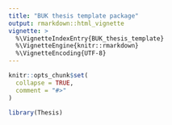 ```yaml
---
title: "BUK thesis template package"
output: rmarkdown::html_vignette
vignette: >
  %\VignetteIndexEntry{BUK_thesis_template}
  %\VignetteEngine{knitr::rmarkdown}
  %\VignetteEncoding{UTF-8}
---
```


```r
knitr::opts_chunk$set(
  collapse = TRUE,
  comment = "#>"
)
```

```r
library(Thesis)
```
